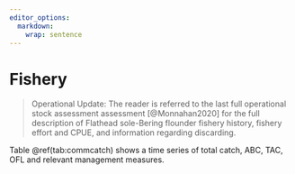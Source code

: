```yaml
---
editor_options: 
  markdown: 
    wrap: sentence
---
```


# Fishery

> Operational Update: The reader is referred to the last full operational stock assessment assessment [@Monnahan2020] for the full description of Flathead sole-Bering flounder fishery history, fishery effort and CPUE, and information regarding discarding.

Table \@ref(tab:commcatch) shows a time series of total catch, ABC, TAC, OFL and relevant management measures.